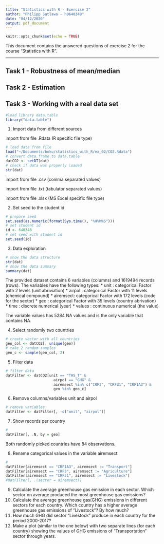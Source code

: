 ```yaml
---
title: "Statistics with R - Exercise 2"
author: "Philipp Satlawa - h0640348"
date: "04/12/2020"
output: pdf_document
---
```


```r
knitr::opts_chunk$set(echo = TRUE)
```

This document contains the answered questions of exercise 2 for the course "Statistics with R".

***

## Task 1 - Robustness of mean/median

## Task 2 - Estimation

## Task 3 - Working with a real data set

```r
#load library data.table
library("data.table")
```


1. Import data from different sources

  import from file .Rdata (R specific file type)
```r
# load data from file
load("~/Documents/boku/statistics_with_R/ex_02/CO2.Rdata")
# convert data.frame to data.table
datCO2 <- setDT(dat)
# check if data was properly loaded
str(dat)
```

  import from file .csv (comma separated values)

  import from file .txt (tabulator separated values)

  import from file .xlsx (MS Excel specific file type)


2. Set seed to the student id
```r
# prepare seed
set.seed(as.numeric(format(Sys.time(), "%H%M%S")))
# set student id
id <- 640348
# set seed with student id
set.seed(id)
```


3. Data exploration
```r
# show the data structure
str(dat)
# show the data summary
summary(dat)
```
The provided dataset contains 6 variables (columns) and 1619494 records (rows).
The variables have the following types:
  * unit     : categorical Factor with 2 levels (unit abriviation)
  * airpol   : categorical Factor with 11 levels (chemical compound)
  * airemsect: categorical Factor with 172 levels (code for the sector)
  * geo      : categorical Factor with 35 levels (country abrivation)
  * time     : discrete numerical  (year)
  * values   : continuous numerical (the value)
  
The variable values has 5284 NA values and is the only variable that contains NA.


4. Select randomly two countries
```r
# create vector with all countries
geo_col <- datCO2[, unique(geo)]
# take 2 random samples
geo_c <- sample(geo_col, 2)
```


5. Filter data
```r
# filter data
datFilter <- datCO2[unit == "THS_T" & 
                      airpol == "GHG" & 
                      airemsect %in% c("CRF3", "CRF31", "CRF1A3") & 
                      geo %in% geo_c]
```


6. Remove columns/variables unit and airpol
```r
# remove variables
datFilter <- datFilter[, -c("unit", "airpol")]
```


7. Show records per country
```r
# 
datFilter[, .N, by = geo]
```
Both randomly picked countries have 84 observations.


8. Rename categorical values in the variable airemsect
```r
# 
datFilter[airemsect == "CRF1A3", airemsect := "Transport"]
datFilter[airemsect == "CRF3", airemsect := "Agriculture"]
datFilter[airemsect == "CRF31", airemsect := "Livestock"]
#datFilter[, .(sector = airemsect)]
```


9. Calculate the average greenhouse gas emission in each sector. Which sector on average produced the
most greenhouse gas emissions?
10. Calculate the average greenhouse gas(GHG) emissions in different sectors for each country. Which
country has a higher average greenhouse gas emissions of ”Livestock”? By how much?
11. How much GHG did sector "Livestock" produce in each country for the period 2000-2017?
12. Make a plot (similar to the one below) with two separate lines (for each country) showing the values
of GHG emissions of ”Transportation” sector through years.